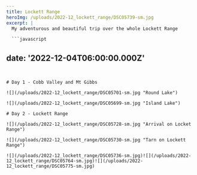 ```yaml
---
title: Lockett Range
heroImg: /uploads/2022-12_lockett_range/DSC05739-sm.jpg
excerpt: |
  My adventurous and beautiful trip over the whole Lockett Range

  ```javascript
  ```
date: '2022-12-04T06:00:00.000Z'
---
```


# Day 1 - Cobb Valley and Mt Gibbs

![](/uploads/2022-12_lockett_range/DSC05701-sm.jpg "Round Lake")

![](/uploads/2022-12_lockett_range/DSC05699-sm.jpg "Island Lake")

# Day 2 - Lockett Range

![](/uploads/2022-12_lockett_range/DSC05728-sm.jpg "Arrival on Locket Range")

![](/uploads/2022-12_lockett_range/DSC05730-sm.jpg "Tarn on Lockett Range")

![](/uploads/2022-12_lockett_range/DSC05736-sm.jpg)![](/uploads/2022-12_lockett_range/DSC05764-sm.jpg)![](/uploads/2022-12_lockett_range/DSC05775-sm.jpg)
